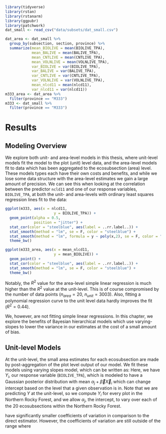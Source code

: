 ```r
library(tidyverse)
library(rstan)
library(rstanarm)
library(ggpubr)
library(patchwork)
dat_small <- read_csv("data/subsets/dat_small.csv")

dat_area <- dat_small %>%
  group_by(subsection, section, province) %>%
  summarize(mean_BIOLIVE = mean(BIOLIVE_TPA),
            mean_BALIVE = mean(BALIVE_TPA),
            mean_CNTLIVE = mean(CNTLIVE_TPA),
            mean_VOLNLIVE = mean(VOLNLIVE_TPA),
            var_BIOLIVE = var(BIOLIVE_TPA),
            var_BALIVE = var(BALIVE_TPA),
            var_CNTLIVE = var(CNTLIVE_TPA),
            var_VOLNLIVE = var(VOLNLIVE_TPA),
            mean_nlcd11 = mean(nlcd11),
            var_nlcd11 = var(nlcd11)) 
m333_area <- dat_area %>%
  filter(province == "M333")
m333 <- dat_small %>%
  filter(province == "M333")
```

# Results {#results}
## Modeling Overview
We explore both unit- and area-level models in this thesis, where unit-level models fit the model to the plot (unit) level data, and the area-level models fit to data which has been aggregated to the ecosubsection (area) level. These models types each have their own costs and benefits, and while we lose some data structure with the area-level estimates we gain a large amount of precision. We can see this when looking at the correlation between the predictor `ncld11` and one of our response variables, `BIOLIVE_TPA`, at both the unit- and area-levels with ordinary least squares regression lines fit to the data:

```r
ggplot(m333, aes(x = nlcd11,
                      y = BIOLIVE_TPA)) +
  geom_point(alpha = 0.5,
             position = "jitter") +
  stat_cor(color = "steelblue", aes(label = ..rr.label..)) +
  stat_smooth(method = "lm", se = F, color = "steelblue") +
  stat_smooth(method = "lm", formula = y ~ poly(x,2), se = F, color = "maroon") +
  theme_bw()

ggplot(m333_area, aes(x = mean_nlcd11,
                      y = mean_BIOLIVE)) +
  geom_point() +
  stat_cor(color = "steelblue", aes(label = ..rr.label..)) +
  stat_smooth(method = "lm", se = F, color = "steelblue") +
  theme_bw()
```

Notably, the $R^2$ value for the area-level simple linear regression is much higher than the $R^2$ value at the unit-level. This is of course compromised by the number of data points ($n_{area} = 20, ~ n_{unit} = 3003$). Also, fitting a polynomial regression curve to the unit level data hardly improves the fit ($R^2 = 0.44$). 

We, however, are not fitting simple linear regressions. In this chapter, we explore the benefits of Bayesian hierarchical models which use varying-slopes to lower the variance in our estimates at the cost of a small amount of bias. 

## Unit-level Models

At the unit-level, the small area estimates for each ecosubsection are made by post-aggregation of the plot level output of our model. We fit these models using varying slopes model, which can be written as: 
\begin{align*}
Y_i &\sim N(\alpha_j + \vec\beta\vec X_i,~ \sigma^2) \\
\alpha_j &\sim N(\mu_\alpha,~ \sigma^2_\alpha) \\
\mu_\alpha &\sim N(a,~b)
\end{align*}
Here, we have $Y_i$, our response variable (`BIOLIVE_TPA`), which is modeled to have a Gaussian posterior distribution with mean $\alpha_j + \vec\beta\vec X_i$ which can change intercept based on the level that a given observation is in. Note that we are predicting $Y$ at the unit-level, so we compute $Y_i$ for every plot in the Northern Rocky Forest, and we allow $\alpha_j$, the intercept, to vary over each of the 20 ecosubsections within the Northern Rocky Forest. 

have significantly smaller coefficients of variation in comparison to the direct estimator. However, the coefficients of variation are still outside of the range where 